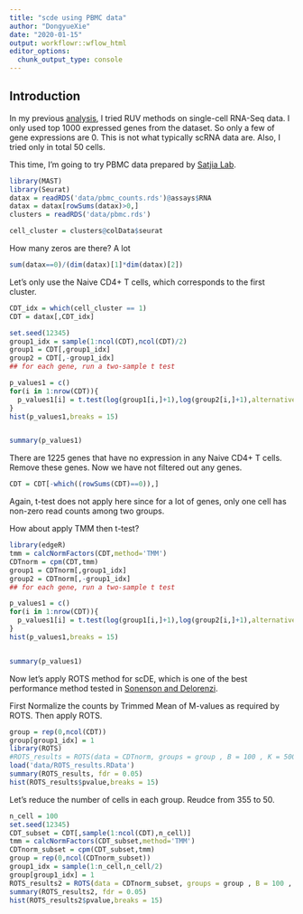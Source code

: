 ```yaml
---
title: "scde using PBMC data"
author: "DongyueXie"
date: "2020-01-15"
output: workflowr::wflow_html
editor_options:
  chunk_output_type: console
---
```


## Introduction

In my previous [analysis](scde.html), I tried RUV methods on single-cell RNA-Seq data. I only used top 1000 expressed genes from the dataset. So only a few of gene expressions are 0. This is not what typically scRNA data are. Also, I tried only in total 50 cells. 

This time, I'm going to try PBMC data prepared by [Satjia Lab](https://satijalab.org/seurat/v3.1/pbmc3k_tutorial.html). 

```r
library(MAST)
library(Seurat)
datax = readRDS('data/pbmc_counts.rds')@assays$RNA
datax = datax[rowSums(datax)>0,]
clusters = readRDS('data/pbmc.rds')

cell_cluster = clusters@colData$seurat
```

How many zeros are there? A lot

```r
sum(datax==0)/(dim(datax)[1]*dim(datax)[2])
```


Let's only use the Naive CD4+ T cells, which corresponds to the first cluster.

```r
CDT_idx = which(cell_cluster == 1)
CDT = datax[,CDT_idx]

set.seed(12345)
group1_idx = sample(1:ncol(CDT),ncol(CDT)/2)
group1 = CDT[,group1_idx]
group2 = CDT[,-group1_idx]
## for each gene, run a two-sample t test

p_values1 = c()
for(i in 1:nrow(CDT)){
  p_values1[i] = t.test(log(group1[i,]+1),log(group2[i,]+1),alternative='two.sided')$p.value
}
hist(p_values1,breaks = 15)


summary(p_values1)
```

There are 1225 genes that have no expression in any Naive CD4+ T cells. Remove these genes. Now we have not filtered out any genes.

```r
CDT = CDT[-which((rowSums(CDT)==0)),]
```

Again, t-test does not apply here since for a lot of genes, only one cell has non-zero read counts among two groups.

How about apply TMM then t-test?

```r
library(edgeR)
tmm = calcNormFactors(CDT,method='TMM')
CDTnorm = cpm(CDT,tmm)
group1 = CDTnorm[,group1_idx]
group2 = CDTnorm[,-group1_idx]
## for each gene, run a two-sample t test

p_values1 = c()
for(i in 1:nrow(CDT)){
  p_values1[i] = t.test(log(group1[i,]+1),log(group2[i,]+1),alternative='two.sided')$p.value
}
hist(p_values1,breaks = 15)


summary(p_values1)
```

Now let's apply ROTS method for scDE, which is one of the best performance method tested in [Sonenson and Delorenzi](https://bmcbioinformatics.biomedcentral.com/articles/10.1186/1471-2105-14-91).

First Normalize the counts by Trimmed Mean of M-values as required by ROTS. Then apply ROTS.
```r

group = rep(0,ncol(CDT))
group[group1_idx] = 1
library(ROTS)
#ROTS_results = ROTS(data = CDTnorm, groups = group , B = 100 , K = 500 , seed = 1234)
load('data/ROTS_results.RData')
summary(ROTS_results, fdr = 0.05)
hist(ROTS_results$pvalue,breaks = 15)
```

Let's reduce the number of cells in each group. Reudce from 355 to 50.

```r
n_cell = 100
set.seed(12345)
CDT_subset = CDT[,sample(1:ncol(CDT),n_cell)]
tmm = calcNormFactors(CDT_subset,method='TMM')
CDTnorm_subset = cpm(CDT_subset,tmm)
group = rep(0,ncol(CDTnorm_subset))
group1_idx = sample(1:n_cell,n_cell/2)
group[group1_idx] = 1
ROTS_results2 = ROTS(data = CDTnorm_subset, groups = group , B = 100 , K = 500 , seed = 1234)
summary(ROTS_results2, fdr = 0.05)
hist(ROTS_results2$pvalue,breaks = 15)
```


